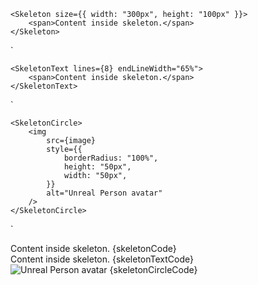



    <Skeleton size={{ width: "300px", height: "100px" }}>
		<span>Content inside skeleton.</span>
	</Skeleton>
`

    <SkeletonText lines={8} endLineWidth="65%">
		<span>Content inside skeleton.</span>
	</SkeletonText>
`

    <SkeletonCircle>
		<img
			src={image}
			style={{
				borderRadius: "100%",
				height: "50px",
				width: "50px",
			}}
			alt="Unreal Person avatar"
		/>
	</SkeletonCircle>
`

<Section
	title="Basic Skeleton Component"
	contained={true}
	style={{ paddingTop: 30 }}
>
	<Preview wrapper={true}>
		<Box>
			<BoxGroup>
				<Skeleton
					size={{ width: "300px", height: "100px" }}
					{...props}
				>
					<span>Content inside skeleton.</span>
				</Skeleton>
			</BoxGroup>
		</Box>
	</Preview>
	<Snippet language="js">{skeletonCode}</Snippet>
</Section>

<Section
	title="Skeleton Component with Multiple Lines"
	contained={true}
	style={{ paddingTop: 30 }}
>
	<Preview wrapper={true}>
		<Box>
			<BoxGroup>
				 <SkeletonText lines={8} endLineWidth="65%" {...props}>
					<span>Content inside skeleton.</span>
				</SkeletonText>
			</BoxGroup>
		</Box>
	</Preview>
	<Snippet language="js">{skeletonTextCode}</Snippet>
</Section>

<Section
	title="Skeleton Component for Circular Avatars"
	contained={true}
	style={{ paddingTop: 30 }}
>
	<Preview wrapper={true}>
		<Box>
			<BoxGroup>
				<SkeletonCircle
					size={{
						width: "50px",
						height: "50px",
					}}
					{...props}
				>
					<img
						src={image}
						style={{
							borderRadius: "100%",
							height: "50px",
							width: "50px",
						}}
						alt="Unreal Person avatar"
					/>
				</SkeletonCircle>
			</BoxGroup>
		</Box>
	</Preview>
	<Snippet language="js">{skeletonCircleCode}</Snippet>
</Section>

